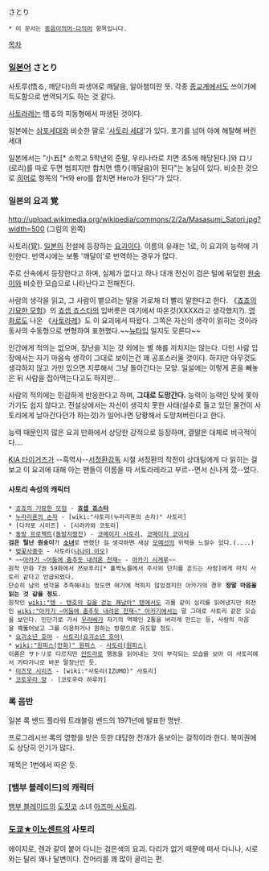 さとり

 * 이 문서는 [[동음이의어·다의어]] 항목입니다.

[[목차]]
=== [[일본어]] さとり ===
사토루(悟る, 깨닫다)의 파생어로 깨달음, 알아챔이란 뜻. 각종 [[종교]]계에서도 쓰이기에 득도함으로 번역되기도 하는 것 같다.

[[사토라레]]는 悟る의 피동형에서 파생된 것이다.

일본에는 [[삼포세대]]와 비슷한 말로 '[[사토리 세대]]'가 있다. 포기를 넘어 아예 해탈해 버린 세대

일본에서는 "小五[* 소학교 5학년의 준말, 우리나라로 치면 초5에 해당된다.]와 ロリ(로리)를 따로 두면 범죄지만 합치면 悟り(깨달음)이 된다"는 농담이 있다. 비슷한 것으로 [[히어로]] 항목의 "H와 ero를 합치면 Hero가 된다"가 있다.

=== 일본의 요괴 覚 ===
http://upload.wikimedia.org/wikipedia/commons/2/2a/Masasumi_Satori.jpg?width=500
(그림의 왼쪽)

사토리(覚). [[일본]]의 전설에 등장하는 [[요괴]]이다. 이름의 유래는 1로, 이 요괴의 능력에 기인한다. 번역시에는 보통 '깨달이'로 번역하는 경우가 많다.

주로 산속에서 등장한다고 하며, 실체가 없다고 하나 대개 전신이 검은 털에 뒤덮힌 [[원숭이]]와 비슷한 모습으로 나타난다고 전해진다.

사람의 생각을 읽고, 그 사람이 뱉으려는 말을 가로채 더 빨리 말한다고 한다. 《[[죠죠의 기묘한 모험]]》의 [[죠셉 죠스타]]의 입버릇은 여기에서 따온것(XXXX라고 생각했지?). [[영화]]로도 나온 《[[사토라레]]》도 이 요괴에서 따왔다. 그쪽은 자신의 생각이 읽히는 것이라 동사의 수동형으로 변형하여 표현했다.~~[[뉴타입]] 일지도 모른다~~

인간에게 적의는 없으며, 장난을 치는 것 외에는 별 해를 끼치지는 않는다. 다만 사람 입장에서는 자기 마음속 생각이 그대로 보이는건 꽤 공포스러울 것이다. 하지만 아무것도 생각하지 않고 가만 있으면 지루해서 그냥 돌아간다는 모양. 일설에는 이렇게 혼을 빼놓은 뒤 사람을 잡아먹는다고도 하지만...

사람의 적의에는 민감하게 반응한다고 하며, '''그대로 도망간다.''' 능력이 능력인 탓에 쫓아가기도 쉽지 않다고. 전설상에서는 자신이 생각치 못한 사태(실수로 들고 있던 물건이 사토리에게 날아간다던가 하는것)가 일어나면 당황해서 도망쳐버린다고 한다.

능력 때문인지 많은 요괴 만화에서 상당한 강적으로 등장하며, 결말은 대체로 비극적이다....

[[KIA 타이거즈]]가 --흑역사--[[서정환]]감독 시절 서정환의 작전이 상대팀에게 다 읽히는 걸 보고 이 요괴에 대해 아는 팬들이 이름을 따 서토라레라고 부르--면서 신나게 깠--었다.

==== 사토리 속성의 캐릭터 ====
 * [[죠죠의 기묘한 모험]] - '''[[죠셉 죠스타]]'''
 * [[누라리횬의 손자]] - [wiki:"사토리(누라리횬의 손자)" 사토리]
 * [다카포 시리즈] - [시라카와 코토리]
 * [[동방 프로젝트]]([[동방지령전]]) - [[코메이지 사토리]], [[코메이지 코이시]]
 '''검은 털난 원숭이'''가 '''[[소녀]]'''로 변했단 걸 생각하면 새삼 [[모에선]]의 위력을 느낄수 있다.(....)
 * [[벚꽃사중주]] - 사토리([[나나미 아오]])
 * ~~[[아카기 ~어둠에 춤추듯 내려온 천재~]] - [[아카기 시게루]]~~
 원작 만화 7권 59화에서 쯔보후리[* 홀짝노름에서 주사위 단지를 흔드는 사람]에게 마치 사토리 같다고 언급되었다.
 단순히 남의 생각을 추측해내는 정도면 여기에 적히지 않았겠지만 아카기의 경우 '''정말 마음을 읽는 것 같을 정도'''.
 원작인 [[wiki:"텐 - 텐호의 길을 걷는 쾌남아" 텐]]에서도 괴물 같이 심리를 읽어냈지만 외전인 [[wiki:"아카기 ~어둠에 춤추듯 내려온 천재~" 아카기]]에서는 말 그대로 사토리 같은 모습을 보인다. 민단기로 가서 [[우라베]]가 자기의 역패인 2통을 버리게 만드는 등, 사람의 마음을 꿰뚫어보고 그를 이용하거나 원하는 방향으로 유도할 정도.
 * [[요괴소년 호야]] - [[사토리(요괴소년 호야)]]
 * [[wiki:"원피스(만화)" 원피스]] - [[사토리(원피스)]]
 이름은 サトリ로 다르지만 [[만트라]]로 행동을 읽어내는 것이 부각되는 모습을 보아 이 사토리에서 카타가나로 바꾼 말장난인 듯.
 * [[이즈모 시리즈]] - [wiki:"사토리(IZUMO)" 사토리]
 * [[코토우라 양]] - [코토우라 하루카]

=== 록 음반 ===
일본 록 밴드 플라워 트래블링 밴드의 1971년에 발표한 명반.

프로그레시브 록의 영향을 받은 듯한 대담한 전개가 돋보이는 걸작이라 한다. 북미권에도 상당히 인기가 많다.

제목은 1번에서 따온 듯.

=== [뱀부 블레이드]의 캐릭터 ===
[[뱀부 블레이드]]의 [[도짓코]] 소녀 [[아즈마 사토리]].

=== [[도쿄★이노센트]]의 사토리 ===
에이지로, 렌과 같이 붙어 다니는 검은색의 요괴. 다리가 없기 때문에 떠서 다니나, 시로와는 달리 꽤나 달변이다. 잔머리를 꽤 많이 굴리는 편.
